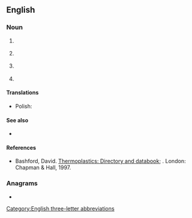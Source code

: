 ==English==
{{wikipedia|PVC (disambiguation)}}

===Noun===
{{en-noun|~}}

# {{lb|en|organic compound}} {{initialism of|en|polyvinyl chloride}}
# {{lb|en|medicine}} {{initialism of|en|premature ventricular contraction}}
# {{lb|en|medicine}} {{initialism of|en|peripheral venous catheter}}
# {{lb|en|networking}} {{initialism of|en|[[permanent]] [[virtual circuit]]}}

====Translations====
{{trans-see|(organic compound) polyvinyl chloride|polyvinyl chloride}}

{{trans-top|(medicine) premature ventricular contraction of the heart}}
{{trans-mid}}
{{trans-bottom}}

{{trans-top|(medicine) peripheral venous catheter}}
* Polish: {{t|pl|wenflon|m}}
{{trans-mid}}
{{trans-bottom}}

{{trans-top|(networking) permanent virtual circuit}}
{{trans-mid}}
{{trans-bottom}}

====See also====
* {{sense|chemistry}} {{l|en|ABS}}

====References====
* {{lb|en|organic chemistry}} Bashford, David. [http://books.google.com/books?id=ycLq-EYaE0QC&dq=a.+schulman&source=gbs_navlinks_s Thermoplastics: Directory and databook]; {{ISBN|9780412733505}}. London: Chapman & Hall, 1997.

===Anagrams===
* {{anagrams|en|a=cpv|CVP|PCV}}

[[Category:English three-letter abbreviations]]